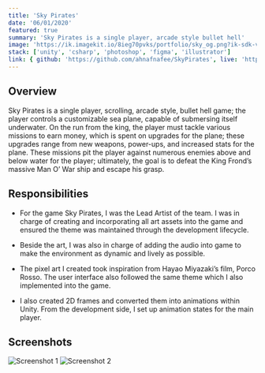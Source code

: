 ```yaml
---
title: 'Sky Pirates'
date: '06/01/2020'
featured: true
summary: 'Sky Pirates is a single player, arcade style bullet hell'
image: 'https://ik.imagekit.io/8ieg70pvks/portfolio/sky_og.png?ik-sdk-version=javascript-1.4.3&updatedAt=1670981729993'
stack: ['unity', 'csharp', 'photoshop', 'figma', 'illustrator']
link: { github: 'https://github.com/ahnafnafee/SkyPirates', live: 'https://ahnafnafee.itch.io/sky-pirates' }
---
```


## Overview

Sky Pirates is a single player, scrolling, arcade style, bullet hell game; the player controls a customizable
sea plane, capable of submersing itself underwater. On the run from the king, the player must tackle various
missions to earn money, which is spent on upgrades for the plane; these upgrades range from new weapons, power-ups,
and increased stats for the plane. These missions pit the player against numerous enemies above and below water
for the player; ultimately, the goal is to defeat the King Frond’s massive Man O’ War ship and escape his grasp.

## Responsibilities

- For the game Sky Pirates, I was the Lead Artist of the team. I was in charge of creating and incorporating all
  art assets into the game and ensured the theme was maintained through the development lifecycle.

- Beside the art, I was also in charge of adding the audio into game to make the environment as dynamic and
  lively as possible.

- The pixel art I created took inspiration from Hayao Miyazaki’s film, Porco Rosso. The user interface also followed
  the same theme which I also implemented into the game.

- I also created 2D frames and converted them into animations within Unity. From the development side, I set up
  animation states for the main player.

## Screenshots

![Screenshot 1](https://ik.imagekit.io/8ieg70pvks/portfolio/sky_ss_01.png?ik-sdk-version=javascript-1.4.3)
![Screenshot 2](https://ik.imagekit.io/8ieg70pvks/portfolio/sky_ss_02.png?ik-sdk-version=javascript-1.4.3)
